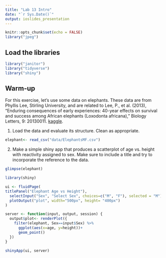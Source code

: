 ```yaml
---
title: "Lab 13 Intro"
date: "`r Sys.Date()`"
output: ioslides_presentation
---
```


```r
knitr::opts_chunk$set(echo = FALSE)
library("jpeg")
```

## Load the libraries
```r
library("janitor")
library("tidyverse")
library("shiny")
```

## Warm-up
For this exercise, let's use some data on elephants. These data are from Phyllis Lee, Stirling University, and are related to Lee, P., et al. (2013), "Enduring consequences of early experiences: 40-year effects on survival and success among African elephants (Loxodonta africana)," Biology Letters, 9: 20130011. [kaggle](https://www.kaggle.com/mostafaelseidy/elephantsmf).  

1. Load the data and evaluate its structure. Clean as appropriate.
```r
elephant<- read_csv("data/ElephantsMF.csv")
```

2. Make a simple shiny app that produces a scatterplot of age vs. height with reactivity assigned to sex. Make sure to include a title and try to incorporate the reference to the data.
```r
glimpse(elephant)
```

```r
library(shiny)

ui <- fluidPage(
titlePanel("Elephant Age vs Height"),
  selectInput("Sex", "Select Sex", choices=c("M", "F"), selected = "M"),
  plotOutput("plot", width="500px", height= "400px")
)

server <- function(input, output, session) {
  output$plot<- renderPlot({
    filter(elephant, Sex==input$Sex) %>% 
      ggplot(aes(x=age, y=height))+
      geom_point()
  })
}

shinyApp(ui, server)
```